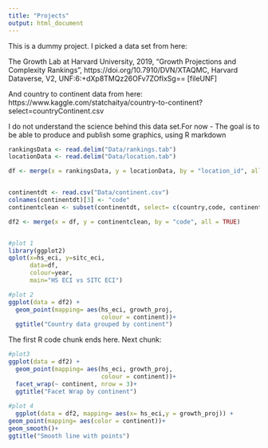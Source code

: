 ```yaml
---
title: "Projects"
output: html_document
---
```


This is a dummy project. I picked a data set from here: 

The Growth Lab at Harvard University, 2019, "Growth Projections and Complexity Rankings", https://doi.org/10.7910/DVN/XTAQMC, Harvard Dataverse, V2, UNF:6:+dXp8TMQz26OFv7ZOfIxSg== [fileUNF]

And country to continent data from here:
https://www.kaggle.com/statchaitya/country-to-continent?select=countryContinent.csv

I do not understand the science behind this data set.For now -  The goal is to be able to produce and publish some graphics, using R markdown


```r
rankingsData <- read.delim("Data/rankings.tab")
locationData <- read.delim("Data/location.tab")

df <- merge(x = rankingsData, y = locationData, by = "location_id", all = TRUE)


continentdt <- read.csv("Data/continent.csv")
colnames(continentdt)[3] <- "code"
continentclean <- subset(continentdt, select= c(country,code, continent))

df2 <- merge(x = df, y = continentclean, by = "code", all = TRUE)


#plot 1
library(ggplot2)
qplot(x=hs_eci, y=sitc_eci, 
      data=df, 
      colour=year, 
      main="HS ECI vs SITC ECI")

#plot 2
ggplot(data = df2) +
  geom_point(mapping= aes(hs_eci, growth_proj, 
                          colour = continent))+
  ggtitle("Country data grouped by continent")


```

The first R code chunk ends here. Next chunk:
```r
#plot3
ggplot(data = df2) +
  geom_point(mapping= aes(hs_eci, growth_proj, 
                          colour = continent))+
  facet_wrap(~ continent, nrow = 3)+
  ggtitle("Facet Wrap by continent")
  
#plot 4
  ggplot(data = df2, mapping= aes(x= hs_eci,y = growth_proj)) +
geom_point(mapping= aes(color = continent))+
geom_smooth()+
ggtitle("Smooth line with points")
```


